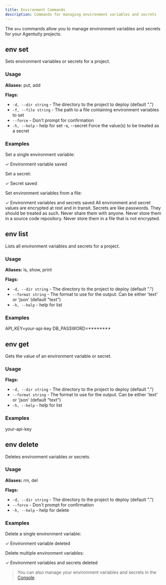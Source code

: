 ```yaml
---
title: Environment Commands
description: Commands for managing environment variables and secrets
---
```


The `env` commands allow you to manage environment variables and secrets for your Agentuity projects.

## env set

Sets environment variables or secrets for a project.

### Usage

<CLICommand command="agentuity env set [key] [value] [flags]" />

**Aliases:** put, add

**Flags:**
- `-d, --dir string` - The directory to the project to deploy (default ".")
- `-f, --file string` - The path to a file containing environment variables to set
- `--force` - Don't prompt for confirmation
- `-h, --help` - help for set
  -s, --secret        Force the value(s) to be treated as a secret

### Examples

Set a single environment variable:

<CLICommand command="agentuity env set API_KEY your-api-key">
✓ Environment variable saved
</CLICommand>

Set a secret:

<CLICommand command="agentuity env set --secret DB_PASSWORD your-password">
✓ Secret saved
</CLICommand>

Set environment variables from a file:

<CLICommand command="agentuity env set --file .env">
✓ Environment variables and secrets saved
</CLICommand>

<Callout type="info">
All environment and secret values are encrypted at rest and in transit.
</Callout>

<Callout type="error">
Secrets are like passwords.  They should be treated as such.  Never share them with anyone.  Never store them in a source code repository.  Never store them in a file that is not encrypted.
</Callout>

## env list

Lists all environment variables and secrets for a project.

### Usage

<CLICommand command="agentuity env list [flags]" />

**Aliases:** ls, show, print

**Flags:**
- `-d, --dir string` - The directory to the project to deploy (default ".")
- `--format string` - The format to use for the output. Can be either 'text' or 'json' (default "text")
- `-h, --help` - help for list

### Examples

<CLICommand command="agentuity env list">
API_KEY=your-api-key
DB_PASSWORD=********
</CLICommand>

## env get

Gets the value of an environment variable or secret.

### Usage

<CLICommand command="agentuity env get [key] [flags]" />

**Flags:**
- `-d, --dir string` - The directory to the project to deploy (default ".")
- `--format string` - The format to use for the output. Can be either 'text' or 'json' (default "text")
- `-h, --help` - help for list

### Examples

<CLICommand command="agentuity env get API_KEY">
your-api-key
</CLICommand>

## env delete

Deletes environment variables or secrets.

### Usage

<CLICommand command="agentuity env delete" />

**Aliases:** rm, del

**Flags:**
- `-d, --dir string` - The directory to the project to deploy (default ".")
- `--force` - Don't prompt for confirmation
- `-h, --help` - help for delete

### Examples

Delete a single environment variable:

<CLICommand command="agentuity env delete API_KEY">
✓ Environment variable deleted
</CLICommand>

Delete multiple environment variables:

<CLICommand command="agentuity env delete API_KEY DB_PASSWORD">
✓ Environment variables and secrets deleted
</CLICommand>

> You can also manage your environment variables and secrets in the [Console](/Cloud/api-keys).